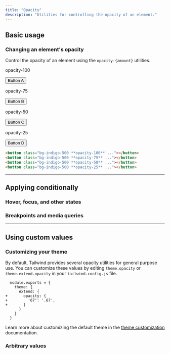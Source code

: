 ```yaml
---
title: "Opacity"
description: "Utilities for controlling the opacity of an element."
---
```




## Basic usage

### Changing an element's opacity

Control the opacity of an element using the `opacity-{amount}` utilities.

<Example>
  <div class="flex flex-col sm:flex-row items-center justify-center gap-8 sm:gap-16 text-white text-sm font-bold leading-6">
    <div class="flex flex-col items-center shrink-0">
      <p class="font-medium text-sm text-slate-500 font-mono text-center mb-3 dark:text-slate-400">opacity-100</p>
      <button class="px-4 py-2 font-semibold text-sm bg-indigo-500 text-white rounded-md shadow-sm opacity-100">Button A</button>
    </div>
    <div class="flex flex-col items-center shrink-0">
      <p class="font-medium text-sm text-slate-500 font-mono text-center mb-3 dark:text-slate-400">opacity-75</p>
      <button class="px-4 py-2 font-semibold text-sm bg-indigo-500 text-white rounded-md shadow-sm opacity-75">Button B</button>
    </div>
    <div class="flex flex-col items-center shrink-0">
      <p class="font-medium text-sm text-slate-500 font-mono text-center mb-3 dark:text-slate-400">opacity-50</p>
      <button class="px-4 py-2 font-semibold text-sm bg-indigo-500 text-white rounded-md shadow-sm opacity-50">Button C</button>
    </div>
    <div class="flex flex-col items-center shrink-0">
      <p class="font-medium text-sm text-slate-500 font-mono text-center mb-3 dark:text-slate-400">opacity-25</p>
      <button class="px-4 py-2 font-semibold text-sm bg-indigo-500 text-white rounded-md shadow-sm opacity-25">Button D</button>
    </div>
  </div>
</Example>

```html
<button class="bg-indigo-500 **opacity-100** ..."></button>
<button class="bg-indigo-500 **opacity-75** ..."></button>
<button class="bg-indigo-500 **opacity-50** ..."></button>
<button class="bg-indigo-500 **opacity-25** ..."></button>
```

---

## <Heading ignore>Applying conditionally</Heading>

### <Heading ignore>Hover, focus, and other states</Heading>

<HoverFocusAndOtherStates defaultClass="opacity-50" featuredClass="opacity-100" />

### <Heading ignore>Breakpoints and media queries</Heading>

<BreakpointsAndMediaQueries defaultClass="opacity-50" featuredClass="opacity-100" />

---

## Using custom values

### Customizing your theme

By default, Tailwind provides several opacity utilities for general purpose use. You can customize these values by editing `theme.opacity` or `theme.extend.opacity` in your `tailwind.config.js` file.

```diff-js {{ filename: 'tailwind.config.js' }}
  module.exports = {
    theme: {
      extend: {
+       opacity: {
+         '67': '.67',
+       }
      }
    }
  }
```

Learn more about customizing the default theme in the [theme customization](/docs/theme#customizing-the-default-theme) documentation.

### Arbitrary values

<ArbitraryValues property="opacity" featuredClass="opacity-[.67]" />
